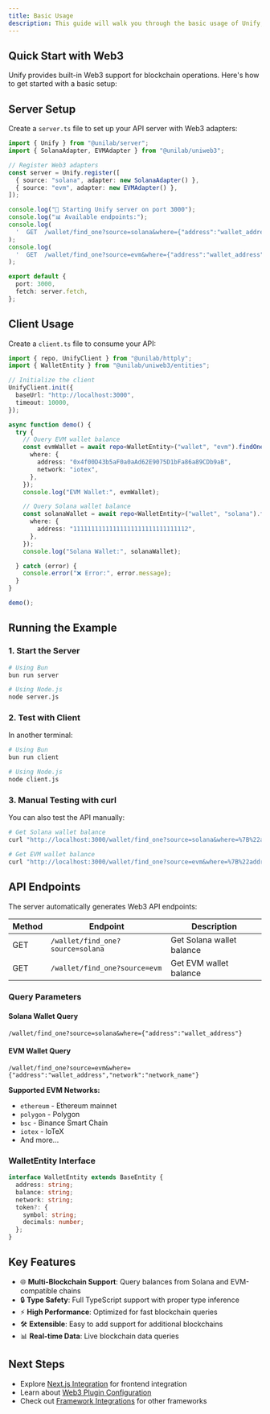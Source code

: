 ```yaml
---
title: Basic Usage
description: This guide will walk you through the basic usage of Unify, showing you how to set up a server and client with Web3 functionality.
---
```


## Quick Start with Web3

Unify provides built-in Web3 support for blockchain operations. Here's how to get started with a basic setup:

## Server Setup

Create a `server.ts` file to set up your API server with Web3 adapters:

```typescript
import { Unify } from "@unilab/server";
import { SolanaAdapter, EVMAdapter } from "@unilab/uniweb3";

// Register Web3 adapters
const server = Unify.register([
  { source: "solana", adapter: new SolanaAdapter() },
  { source: "evm", adapter: new EVMAdapter() },
]);

console.log("🚀 Starting Unify server on port 3000");
console.log("📊 Available endpoints:");
console.log(
  '  GET  /wallet/find_one?source=solana&where={"address":"wallet_address"} - Get Solana wallet balance'
);
console.log(
  '  GET  /wallet/find_one?source=evm&where={"address":"wallet_address","network":"ethereum"} - Get EVM wallet balance'
);

export default {
  port: 3000,
  fetch: server.fetch,
};
```

## Client Usage

Create a `client.ts` file to consume your API:

```typescript
import { repo, UnifyClient } from "@unilab/httply";
import { WalletEntity } from "@unilab/uniweb3/entities";

// Initialize the client
UnifyClient.init({
  baseUrl: "http://localhost:3000",
  timeout: 10000,
});

async function demo() {
  try {
    // Query EVM wallet balance
    const evmWallet = await repo<WalletEntity>("wallet", "evm").findOne({
      where: {
        address: "0x4f00D43b5aF0a0aAd62E9075D1bFa86a89CDb9aB",
        network: "iotex",
      },
    });
    console.log("EVM Wallet:", evmWallet);

    // Query Solana wallet balance
    const solanaWallet = await repo<WalletEntity>("wallet", "solana").findOne({
      where: {
        address: "11111111111111111111111111111112",
      },
    });
    console.log("Solana Wallet:", solanaWallet);

  } catch (error) {
    console.error("❌ Error:", error.message);
  }
}

demo();
```

## Running the Example

### 1. Start the Server

```bash
# Using Bun
bun run server

# Using Node.js
node server.js
```

### 2. Test with Client

In another terminal:

```bash
# Using Bun
bun run client

# Using Node.js  
node client.js
```

### 3. Manual Testing with curl

You can also test the API manually:

```bash
# Get Solana wallet balance
curl "http://localhost:3000/wallet/find_one?source=solana&where=%7B%22address%22%3A%2211111111111111111111111111111112%22%7D"

# Get EVM wallet balance
curl "http://localhost:3000/wallet/find_one?source=evm&where=%7B%22address%22%3A%220x4f00D43b5aF0a0aAd62E9075D1bFa86a89CDb9aB%22%2C%22network%22%3A%22iotex%22%7D"
```

## API Endpoints

The server automatically generates Web3 API endpoints:

| Method | Endpoint | Description |
|--------|----------|-------------|
| GET | `/wallet/find_one?source=solana` | Get Solana wallet balance |
| GET | `/wallet/find_one?source=evm` | Get EVM wallet balance |

### Query Parameters

#### Solana Wallet Query
```
/wallet/find_one?source=solana&where={"address":"wallet_address"}
```

#### EVM Wallet Query  
```
/wallet/find_one?source=evm&where={"address":"wallet_address","network":"network_name"}
```

**Supported EVM Networks:**
- `ethereum` - Ethereum mainnet
- `polygon` - Polygon
- `bsc` - Binance Smart Chain
- `iotex` - IoTeX
- And more...

### WalletEntity Interface

```typescript
interface WalletEntity extends BaseEntity {
  address: string;
  balance: string;
  network: string;
  token?: {
    symbol: string;
    decimals: number;
  };
}
```

## Key Features

- 🌐 **Multi-Blockchain Support**: Query balances from Solana and EVM-compatible chains
- 🔒 **Type Safety**: Full TypeScript support with proper type inference
- ⚡ **High Performance**: Optimized for fast blockchain queries
- 🛠️ **Extensible**: Easy to add support for additional blockchains
- 📊 **Real-time Data**: Live blockchain data queries

## Next Steps

- Explore [Next.js Integration](/docs/integrations/next) for frontend integration
- Learn about [Web3 Plugin Configuration](/docs/plugins/uniweb3)
- Check out [Framework Integrations](/docs/integrations) for other frameworks
